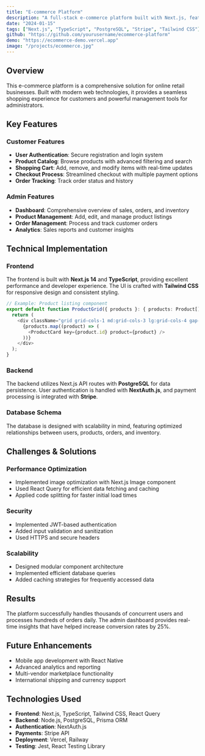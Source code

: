 ```yaml
---
title: "E-commerce Platform"
description: "A full-stack e-commerce platform built with Next.js, featuring user authentication, payment processing, and admin dashboard."
date: "2024-01-15"
tags: ["Next.js", "TypeScript", "PostgreSQL", "Stripe", "Tailwind CSS"]
github: "https://github.com/yourusername/ecommerce-platform"
demo: "https://ecommerce-demo.vercel.app"
image: "/projects/ecommerce.jpg"
---
```


## Overview

This e-commerce platform is a comprehensive solution for online retail businesses. Built with modern web technologies, it provides a seamless shopping experience for customers and powerful management tools for administrators.

## Key Features

### Customer Features
- **User Authentication**: Secure registration and login system
- **Product Catalog**: Browse products with advanced filtering and search
- **Shopping Cart**: Add, remove, and modify items with real-time updates
- **Checkout Process**: Streamlined checkout with multiple payment options
- **Order Tracking**: Track order status and history

### Admin Features
- **Dashboard**: Comprehensive overview of sales, orders, and inventory
- **Product Management**: Add, edit, and manage product listings
- **Order Management**: Process and track customer orders
- **Analytics**: Sales reports and customer insights

## Technical Implementation

### Frontend
The frontend is built with **Next.js 14** and **TypeScript**, providing excellent performance and developer experience. The UI is crafted with **Tailwind CSS** for responsive design and consistent styling.

```typescript
// Example: Product listing component
export default function ProductGrid({ products }: { products: Product[] }) {
  return (
    <div className="grid grid-cols-1 md:grid-cols-3 lg:grid-cols-4 gap-6">
      {products.map((product) => (
        <ProductCard key={product.id} product={product} />
      ))}
    </div>
  );
}
```

### Backend
The backend utilizes Next.js API routes with **PostgreSQL** for data persistence. User authentication is handled with **NextAuth.js**, and payment processing is integrated with **Stripe**.

### Database Schema
The database is designed with scalability in mind, featuring optimized relationships between users, products, orders, and inventory.

## Challenges & Solutions

### Performance Optimization
- Implemented image optimization with Next.js Image component
- Used React Query for efficient data fetching and caching
- Applied code splitting for faster initial load times

### Security
- Implemented JWT-based authentication
- Added input validation and sanitization
- Used HTTPS and secure headers

### Scalability
- Designed modular component architecture
- Implemented efficient database queries
- Added caching strategies for frequently accessed data

## Results

The platform successfully handles thousands of concurrent users and processes hundreds of orders daily. The admin dashboard provides real-time insights that have helped increase conversion rates by 25%.

## Future Enhancements

- Mobile app development with React Native
- Advanced analytics and reporting
- Multi-vendor marketplace functionality
- International shipping and currency support

## Technologies Used

- **Frontend**: Next.js, TypeScript, Tailwind CSS, React Query
- **Backend**: Node.js, PostgreSQL, Prisma ORM
- **Authentication**: NextAuth.js
- **Payments**: Stripe API
- **Deployment**: Vercel, Railway
- **Testing**: Jest, React Testing Library
